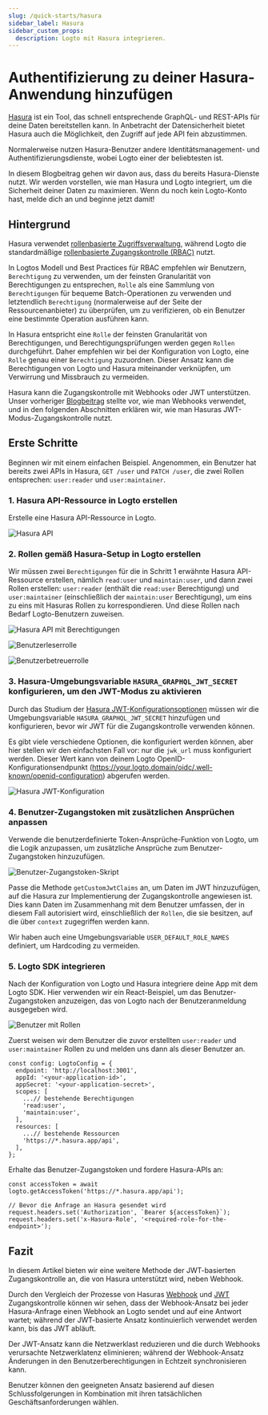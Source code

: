 ```yaml
---
slug: /quick-starts/hasura
sidebar_label: Hasura
sidebar_custom_props:
  description: Logto mit Hasura integrieren.
---
```


# Authentifizierung zu deiner Hasura-Anwendung hinzufügen

[Hasura](https://hasura.io/) ist ein Tool, das schnell entsprechende GraphQL- und REST-APIs für deine Daten bereitstellen kann. In Anbetracht der Datensicherheit bietet Hasura auch die Möglichkeit, den Zugriff auf jede API fein abzustimmen.

Normalerweise nutzen Hasura-Benutzer andere Identitätsmanagement- und Authentifizierungsdienste, wobei Logto einer der beliebtesten ist.

In diesem Blogbeitrag gehen wir davon aus, dass du bereits Hasura-Dienste nutzt. Wir werden vorstellen, wie man Hasura und Logto integriert, um die Sicherheit deiner Daten zu maximieren. Wenn du noch kein Logto-Konto hast, melde dich an und beginne jetzt damit!

## Hintergrund

Hasura verwendet [rollenbasierte Zugriffsverwaltung](https://hasura.io/docs/latest/auth/overview/), während Logto die standardmäßige [rollenbasierte Zugangskontrolle (RBAC)](/authorization/role-based-access-control) nutzt.

In Logtos Modell und Best Practices für RBAC empfehlen wir Benutzern, `Berechtigung` zu verwenden, um der feinsten Granularität von Berechtigungen zu entsprechen, `Rolle` als eine Sammlung von `Berechtigungen` für bequeme Batch-Operationen zu verwenden und letztendlich `Berechtigung` (normalerweise auf der Seite der Ressourcenanbieter) zu überprüfen, um zu verifizieren, ob ein Benutzer eine bestimmte Operation ausführen kann.

In Hasura entspricht eine `Rolle` der feinsten Granularität von Berechtigungen, und Berechtigungsprüfungen werden gegen `Rollen` durchgeführt. Daher empfehlen wir bei der Konfiguration von Logto, eine `Rolle` genau einer `Berechtigung` zuzuordnen. Dieser Ansatz kann die Berechtigungen von Logto und Hasura miteinander verknüpfen, um Verwirrung und Missbrauch zu vermeiden.

Hasura kann die Zugangskontrolle mit Webhooks oder JWT unterstützen. Unser vorheriger [Blogbeitrag](https://blog.logto.io/logto-x-hasura) stellte vor, wie man Webhooks verwendet, und in den folgenden Abschnitten erklären wir, wie man Hasuras JWT-Modus-Zugangskontrolle nutzt.

## Erste Schritte

Beginnen wir mit einem einfachen Beispiel. Angenommen, ein Benutzer hat bereits zwei APIs in Hasura, `GET /user` und `PATCH /user`, die zwei Rollen entsprechen: `user:reader` und `user:maintainer`.

### 1. Hasura API-Ressource in Logto erstellen

Erstelle eine Hasura API-Ressource in Logto.

![Hasura API](./hasura-api.webp)

### 2. Rollen gemäß Hasura-Setup in Logto erstellen

Wir müssen zwei `Berechtigungen` für die in Schritt 1 erwähnte Hasura API-Ressource erstellen, nämlich `read:user` und `maintain:user`, und dann zwei Rollen erstellen: `user:reader` (enthält die `read:user` Berechtigung) und `user:maintainer` (einschließlich der `maintain:user` Berechtigung), um eins zu eins mit Hasuras Rollen zu korrespondieren. Und diese Rollen nach Bedarf Logto-Benutzern zuweisen.

![Hasura API mit Berechtigungen](./hasura-api-with-scopes.webp)

![Benutzerleserrolle](./user-reader-role.webp)

![Benutzerbetreuerrolle](./user-maintainer-role.webp)

### 3. Hasura-Umgebungsvariable `HASURA_GRAPHQL_JWT_SECRET` konfigurieren, um den JWT-Modus zu aktivieren

Durch das Studium der [Hasura JWT-Konfigurationsoptionen](https://hasura.io/docs/latest/auth/authentication/jwt/#hasura-jwt-configuration-options) müssen wir die Umgebungsvariable `HASURA_GRAPHQL_JWT_SECRET` hinzufügen und konfigurieren, bevor wir JWT für die Zugangskontrolle verwenden können.

Es gibt viele verschiedene Optionen, die konfiguriert werden können, aber hier stellen wir den einfachsten Fall vor: nur die `jwk_url` muss konfiguriert werden. Dieser Wert kann von deinem Logto OpenID-Konfigurationsendpunkt (https://your.logto.domain/oidc/.well-known/openid-configuration) abgerufen werden.

![Hasura JWT-Konfiguration](./hasura-jwt-config.webp)

### 4. Benutzer-Zugangstoken mit zusätzlichen Ansprüchen anpassen

Verwende die benutzerdefinierte Token-Ansprüche-Funktion von Logto, um die Logik anzupassen, um zusätzliche Ansprüche zum Benutzer-Zugangstoken hinzuzufügen.

![Benutzer-Zugangstoken-Skript](./user-access-token-script.webp)

Passe die Methode `getCustomJwtClaims` an, um Daten im JWT hinzuzufügen, auf die Hasura zur Implementierung der Zugangskontrolle angewiesen ist. Dies kann Daten im Zusammenhang mit dem Benutzer umfassen, der in diesem Fall autorisiert wird, einschließlich der `Rollen`, die sie besitzen, auf die über `context` zugegriffen werden kann.

Wir haben auch eine Umgebungsvariable `USER_DEFAULT_ROLE_NAMES` definiert, um Hardcoding zu vermeiden.

### 5. Logto SDK integrieren

Nach der Konfiguration von Logto und Hasura integriere deine App mit dem Logto SDK. Hier verwenden wir ein React-Beispiel, um das Benutzer-Zugangstoken anzuzeigen, das von Logto nach der Benutzeranmeldung ausgegeben wird.

![Benutzer mit Rollen](./user-with-roles.webp)

Zuerst weisen wir dem Benutzer die zuvor erstellten `user:reader` und `user:maintainer` Rollen zu und melden uns dann als dieser Benutzer an.

```tsx
const config: LogtoConfig = {
  endpoint: 'http://localhost:3001',
  appId: '<your-application-id>',
  appSecret: '<your-application-secret>',
  scopes: [
    ...// bestehende Berechtigungen
    'read:user',
    'maintain:user',
  ],
  resources: [
    ...// bestehende Ressourcen
    'https://*.hasura.app/api',
  ],
};
```

Erhalte das Benutzer-Zugangstoken und fordere Hasura-APIs an:

```tsx
const accessToken = await logto.getAccessToken('https://*.hasura.app/api');

// Bevor die Anfrage an Hasura gesendet wird
request.headers.set('Authorization', `Bearer ${accessToken}`);
request.headers.set('x-Hasura-Role', '<required-role-for-the-endpoint>');
```

## Fazit

In diesem Artikel bieten wir eine weitere Methode der JWT-basierten Zugangskontrolle an, die von Hasura unterstützt wird, neben Webhook.

Durch den Vergleich der Prozesse von Hasuras [Webhook](https://hasura.io/docs/latest/auth/authentication/webhook/) und [JWT](https://hasura.io/docs/latest/auth/authentication/jwt/) Zugangskontrolle können wir sehen, dass der Webhook-Ansatz bei jeder Hasura-Anfrage einen Webhook an Logto sendet und auf eine Antwort wartet; während der JWT-basierte Ansatz kontinuierlich verwendet werden kann, bis das JWT abläuft.

Der JWT-Ansatz kann die Netzwerklast reduzieren und die durch Webhooks verursachte Netzwerklatenz eliminieren; während der Webhook-Ansatz Änderungen in den Benutzerberechtigungen in Echtzeit synchronisieren kann.

Benutzer können den geeigneten Ansatz basierend auf diesen Schlussfolgerungen in Kombination mit ihren tatsächlichen Geschäftsanforderungen wählen.
